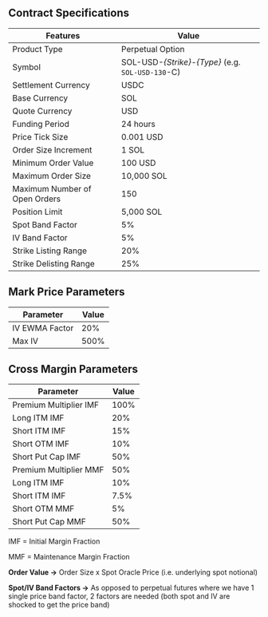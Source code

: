 ## Contract Specifications

| Features                      | Value                                              |
| ----------------------------- | -------------------------------------------------- |
| Product Type                  | Perpetual Option                                   |
| Symbol                        | SOL-USD-_{Strike}_-_{Type}_ (e.g. `SOL-USD-130`-C) |
| Settlement Currency           | USDC                                               |
| Base Currency                 | SOL                                                |
| Quote Currency                | USD                                                |
| Funding Period                | 24 hours                                           |
| Price Tick Size               | 0.001 USD                                          |
| Order Size Increment          | 1 SOL                                              |
| Minimum Order Value           | 100 USD                                            |
| Maximum Order Size            | 10,000 SOL                                         |
| Maximum Number of Open Orders | 150                                                |
| Position Limit                | 5,000 SOL                                          |
| Spot Band Factor              | 5%                                                 |
| IV Band Factor                | 5%                                                 |
| Strike Listing Range          | 20%                                                |
| Strike Delisting Range        | 25%                                                |

## Mark Price Parameters

| Parameter      | Value |
| -------------- | ----- |
| IV EWMA Factor | 20%   |
| Max IV         | 500%  |

## Cross Margin Parameters

| Parameter              | Value |
| ---------------------- | ----- |
| Premium Multiplier IMF | 100%  |
| Long ITM IMF           | 20%   |
| Short ITM IMF          | 15%   |
| Short OTM IMF          | 10%   |
| Short Put Cap IMF      | 50%   |
| Premium Multiplier MMF | 50%   |
| Long ITM IMF           | 10%   |
| Short ITM IMF          | 7.5%  |
| Short OTM MMF          | 5%    |
| Short Put Cap MMF      | 50%   |

IMF = Initial Margin Fraction

MMF = Maintenance Margin Fraction

**Order Value →** Order Size x Spot Oracle Price (i.e. underlying spot notional)

**Spot/IV Band Factors →** As opposed to perpetual futures where we have 1 single price band factor, 2 factors are needed (both spot and IV are shocked to get the price band)
